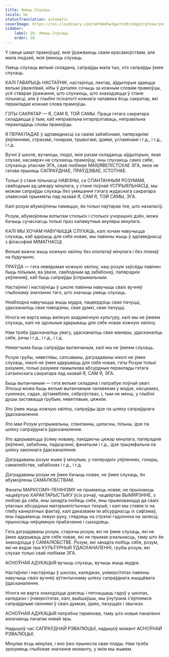 ```yaml
---
title: Умець Слухаць
locale: be
statusTranslation: automatic
coverImage: https://res.cloudinary.com/xmfm6mhw3gwctndtcubgx2rptnae/image/upload/v1740337243/small_cover_educacion_fundamental_a051170f1c.webp
sidebar:
    label: 10. Умець Слухаць
    order: 10
---
```

У свеце шмат прамоўцаў, якія ўражваюць сваім красамоўствам, але мала людзей, якія ўмеюць слухаць.

Умець слухаць вельмі складана, сапраўды мала тых, хто сапраўды ўмее слухаць.

КАЛІ ГАВАРЫЦЬ НАСТАЎНІК, настаўніца, лектар, аўдыторыя здаецца вельмі ўважлівай, нібы ў дэталях сочыць за кожным словам прамоўцы, усё стварае ўражанне, што слухаюць, што знаходзяцца ў стане пільнасці, але ў глыбіні псіхалогіі кожнага чалавека ёсць сакратар, які перакладае кожнае слова прамоўцы.

ГЭТЫ САКРАТАР — Я, САМ Я, ТОЙ САМЫ. Праца гэтага сакратара складаецца ў тым, каб няправільна інтэрпрэтаваць, няправільна перакладаць словы прамоўцы.

Я ПЕРАКЛАДАЕ ў адпаведнасці са сваімі забабонамі, папярэднімі ўяўленнямі, страхамі, гонарам, трывогамі, ідэямі, успамінамі і г.д., і г.д., і г.д.

Вучні ў школе, вучаніцы, людзі, якія разам складаюць аўдыторыю, якая слухае, насамрэч не слухаюць прамоўцу, яны слухаюць саміх сябе, слухаюць уласнае ЭГА, сваё любімае МАҚІЯВЕЛІСТСКАЕ ЭГА, якое не гатова прыняць САПРАЎДНАЕ, ПРАЎДЗІВАЕ, ІСТОТНАЕ.

Толькі ў стане пільнасці НАВІЗНЫ, са СПАНТАННЫМ РОЗУМАМ, свабодным ад цяжару мінулага, у стане поўнай УСПРЫЯЛЬНАСЦІ, мы можам сапраўды слухаць без умяшання гэтага жудаснага сакратара злавеснай прыкметы пад назвай Я, САМ Я, ТОЙ САМЫ, ЭГА.

Калі розум абумоўлены памяццю, ён толькі паўтарае тое, што назапасіў.

Розум, абумоўлены вопытам столькіх і столькіх учорашніх дзён, можа бачыць сучаснасць толькі праз каламутныя акуляры мінулага.

КАЛІ МЫ ХОЧАМ НАВУЧЫЦЦА СЛУХАЦЬ, калі хочам навучыцца слухаць, каб адкрыць для сябе новае, мы павінны жыць ў адпаведнасці з філасофіяй МІМАТНАСЦІ.

Вельмі важна жыць кожную хвіліну без клопатаў мінулага і без планаў на будучыню.

ПРАЎДА — гэта невядомае кожную хвіліну, наш розум заўсёды павінен быць пільным, ва ўвазе, свабодным ад забабонаў, папярэдніх уяўленняў, каб быць сапраўды ўспрымальным.

Настаўнікі і настаўніцы ў школе павінны навучыць сваіх вучняў глыбокаму значэнню таго, што значыць умець слухаць.

Неабходна навучыцца жыць мудра, пацвердзіць свае пачуцці, удасканаліць свае паводзіны, свае думкі, свае пачуцці.

Нічога не варта мець вялікую акадэмічную культуру, калі мы не ўмеем слухаць, калі не здольныя адкрываць для сябе новае кожную хвіліну.

Нам трэба ўдасканаліць увагу, удасканаліць свае манеры, удасканаліць сябе, рэчы і г.д., і г.д., і г.д.

Немагчыма быць сапраўды вытанчаным, калі мы не ўмеем слухаць.

Розум грубы, няветлівы, сапсаваны, дэградаваны ніколі не ўмее слухаць, ніколі не ўмее адкрываць для сябе новае, гэты Розум толькі разумее, толькі разумее памылкова абсурдныя пераклады гэтага сатанінскага сакратара пад назвай Я, САМ Я, ЭГА.

Быць вытанчаным — гэта вельмі складана і патрабуе поўнай увагі. Хтосьці можа быць вельмі вытанчаным чалавекам у модзе, касцюмах, сукенках, садах, аўтамабілях, сяброўствах, і, тым не менш, у глыбіні душы заставацца грубым, няветлівым, цяжкім.

Хто ўмее жыць кожную хвіліну, сапраўды ідзе па шляху сапраўднага ўдасканалення.

Хто мае Розум успрымальны, спантанны, цэласны, пільны, ідзе па шляху сапраўднага ўдасканалення.

Хто адкрываецца ўсяму новаму, пакідаючы цяжар мінулага, папярэднія ўяўленні, забабоны, падазрэнні, фанатызм і г.д., ідзе трыумфальна па шляху законнага ўдасканалення.

Дэградаваны розум жыве ў мінулым, у папярэдніх уяўленнях, гонары, самалюбстве, забабонах і г.д., і г.д.

Дэградаваны розум не ўмее бачыць новае, не ўмее слухаць, ён абумоўлены САМАЛЮБСТВАМ.

Фанаты МАРКСІЗМУ-ЛЕНІНІЗМУ не прымаюць новае; не прызнаюць чацвёртую ХАРАКТАРЫСТЫКУ ўсіх рэчаў, чацвёртае ВЫМЯРЭННЕ, з любові да сябе, яны занадта любяць сябе, яны прывязваюцца да сваіх уласных абсурдных матэрыялістычных тэорый, і калі мы ставім іх на глебу канкрэтных фактаў, калі даказваем ім абсурднасць іх сафізмаў, яны падымаюць левую руку, глядзяць на стрэлкі гадзінніка на запясці, прыносяць няўцямную прабачэнне і сыходзяць.

Гэта дэградаваны розум, старэчы розум, які не ўмее слухаць, які не ўмее адкрываць для сябе новае, які не прымае рэальнасць, таму што ён знаходзіцца ў САМАЛЮБСТВЕ. Розум, які занадта любіць сябе, розум, які не ведае пра КУЛЬТУРНЫЯ ЎДАСКАНАЛЕННІ, грубы розум, які слухае толькі сваё любімае ЭГА.

АСНОЎНАЯ АДУКАЦЫЯ вучыць слухаць, вучыць жыць мудра.

Настаўнікі і настаўніцы ў школах, каледжах, універсітэтах павінны навучыць сваіх вучняў аўтэнтычнаму шляху сапраўднага жыццёвага ўдасканалення.

Нічога не варта знаходзіцца дзесяць і пятнаццаць гадоў у школах, каледжах і ўніверсітэтах, калі, выйшаўшы, мы ўнутрана з'яўляемся сапраўднымі свіннямі ў сваіх думках, ідэях, пачуццях і звычках.

АСНОЎНАЯ АДУКАЦЫЯ патрэбна тэрмінова, таму што новыя пакаленні азначаюць пачатак новай эры.

Надышоў час САПРАЎДНАЙ РЭВАЛЮЦЫІ, надышоў момант АСНОЎНАЙ РЭВАЛЮЦЫІ.

Мінулае ёсць мінулае, і яно ўжо прынесла свае плады. Нам трэба зразумець глыбокае значэнне моманту, у якім мы жывем.

